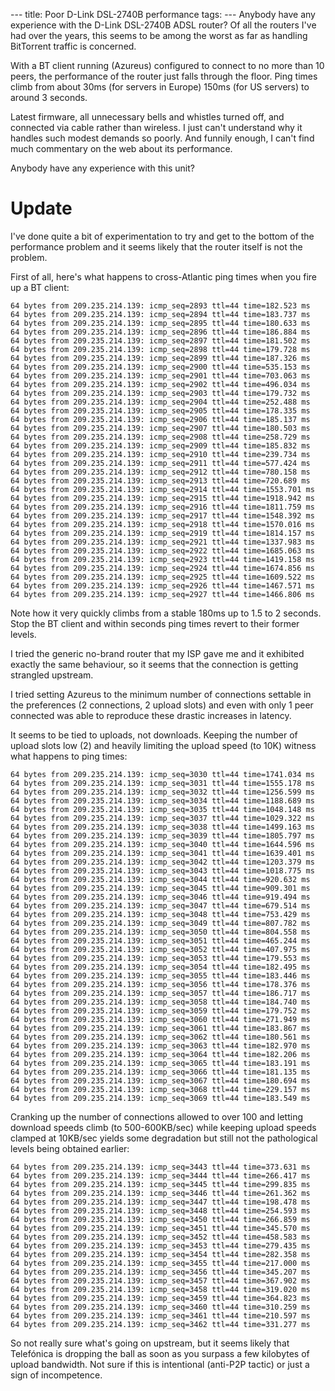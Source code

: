 ---
title: Poor D-Link DSL-2740B performance
tags:
---
Anybody have any experience with the D-Link DSL-2740B ADSL router? Of all the routers I've had over the years, this seems to be among the worst as far as handling BitTorrent traffic is concerned.

With a BT client running (Azureus) configured to connect to no more than 10 peers, the performance of the router just falls through the floor. Ping times climb from about 30ms (for servers in Europe) 150ms (for US servers) to around 3 seconds.

Latest firmware, all unnecessary bells and whistles turned off, and connected via cable rather than wireless. I just can't understand why it handles such modest demands so poorly. And funnily enough, I can't find much commentary on the web about its performance.

Anybody have any experience with this unit?

= Update =

I've done quite a bit of experimentation to try and get to the bottom of the performance problem and it seems likely that the router itself is not the problem.

First of all, here's what happens to cross-Atlantic ping times when you fire up a BT client:

<pre>64 bytes from 209.235.214.139: icmp_seq=2893 ttl=44 time=182.523 ms
64 bytes from 209.235.214.139: icmp_seq=2894 ttl=44 time=183.737 ms
64 bytes from 209.235.214.139: icmp_seq=2895 ttl=44 time=180.633 ms
64 bytes from 209.235.214.139: icmp_seq=2896 ttl=44 time=186.884 ms
64 bytes from 209.235.214.139: icmp_seq=2897 ttl=44 time=181.502 ms
64 bytes from 209.235.214.139: icmp_seq=2898 ttl=44 time=179.728 ms
64 bytes from 209.235.214.139: icmp_seq=2899 ttl=44 time=187.326 ms
64 bytes from 209.235.214.139: icmp_seq=2900 ttl=44 time=535.153 ms
64 bytes from 209.235.214.139: icmp_seq=2901 ttl=44 time=703.063 ms
64 bytes from 209.235.214.139: icmp_seq=2902 ttl=44 time=496.034 ms
64 bytes from 209.235.214.139: icmp_seq=2903 ttl=44 time=179.732 ms
64 bytes from 209.235.214.139: icmp_seq=2904 ttl=44 time=252.488 ms
64 bytes from 209.235.214.139: icmp_seq=2905 ttl=44 time=178.335 ms
64 bytes from 209.235.214.139: icmp_seq=2906 ttl=44 time=185.137 ms
64 bytes from 209.235.214.139: icmp_seq=2907 ttl=44 time=180.503 ms
64 bytes from 209.235.214.139: icmp_seq=2908 ttl=44 time=258.729 ms
64 bytes from 209.235.214.139: icmp_seq=2909 ttl=44 time=185.832 ms
64 bytes from 209.235.214.139: icmp_seq=2910 ttl=44 time=239.734 ms
64 bytes from 209.235.214.139: icmp_seq=2911 ttl=44 time=577.424 ms
64 bytes from 209.235.214.139: icmp_seq=2912 ttl=44 time=780.158 ms
64 bytes from 209.235.214.139: icmp_seq=2913 ttl=44 time=720.689 ms
64 bytes from 209.235.214.139: icmp_seq=2914 ttl=44 time=1553.701 ms
64 bytes from 209.235.214.139: icmp_seq=2915 ttl=44 time=1918.942 ms
64 bytes from 209.235.214.139: icmp_seq=2916 ttl=44 time=1811.759 ms
64 bytes from 209.235.214.139: icmp_seq=2917 ttl=44 time=1548.392 ms
64 bytes from 209.235.214.139: icmp_seq=2918 ttl=44 time=1570.016 ms
64 bytes from 209.235.214.139: icmp_seq=2919 ttl=44 time=1814.157 ms
64 bytes from 209.235.214.139: icmp_seq=2921 ttl=44 time=1337.983 ms
64 bytes from 209.235.214.139: icmp_seq=2922 ttl=44 time=1685.063 ms
64 bytes from 209.235.214.139: icmp_seq=2923 ttl=44 time=1419.158 ms
64 bytes from 209.235.214.139: icmp_seq=2924 ttl=44 time=1674.856 ms
64 bytes from 209.235.214.139: icmp_seq=2925 ttl=44 time=1609.522 ms
64 bytes from 209.235.214.139: icmp_seq=2926 ttl=44 time=1467.571 ms
64 bytes from 209.235.214.139: icmp_seq=2927 ttl=44 time=1466.806 ms</pre>

Note how it very quickly climbs from a stable 180ms up to 1.5 to 2 seconds. Stop the BT client and within seconds ping times revert to their former levels.

I tried the generic no-brand router that my ISP gave me and it exhibited exactly the same behaviour, so it seems that the connection is getting strangled upstream.

I tried setting Azureus to the minimum number of connections settable in the preferences (2 connections, 2 upload slots) and even with only 1 peer connected was able to reproduce these drastic increases in latency.

It seems to be tied to uploads, not downloads. Keeping the number of upload slots low (2) and heavily limiting the upload speed (to 10K) witness what happens to ping times:

<pre>64 bytes from 209.235.214.139: icmp_seq=3030 ttl=44 time=1741.034 ms
64 bytes from 209.235.214.139: icmp_seq=3031 ttl=44 time=1555.178 ms
64 bytes from 209.235.214.139: icmp_seq=3032 ttl=44 time=1256.599 ms
64 bytes from 209.235.214.139: icmp_seq=3034 ttl=44 time=1188.689 ms
64 bytes from 209.235.214.139: icmp_seq=3035 ttl=44 time=1048.148 ms
64 bytes from 209.235.214.139: icmp_seq=3037 ttl=44 time=1029.322 ms
64 bytes from 209.235.214.139: icmp_seq=3038 ttl=44 time=1499.163 ms
64 bytes from 209.235.214.139: icmp_seq=3039 ttl=44 time=1805.797 ms
64 bytes from 209.235.214.139: icmp_seq=3040 ttl=44 time=1644.596 ms
64 bytes from 209.235.214.139: icmp_seq=3041 ttl=44 time=1639.401 ms
64 bytes from 209.235.214.139: icmp_seq=3042 ttl=44 time=1203.379 ms
64 bytes from 209.235.214.139: icmp_seq=3043 ttl=44 time=1018.775 ms
64 bytes from 209.235.214.139: icmp_seq=3044 ttl=44 time=920.632 ms
64 bytes from 209.235.214.139: icmp_seq=3045 ttl=44 time=909.301 ms
64 bytes from 209.235.214.139: icmp_seq=3046 ttl=44 time=919.494 ms
64 bytes from 209.235.214.139: icmp_seq=3047 ttl=44 time=679.514 ms
64 bytes from 209.235.214.139: icmp_seq=3048 ttl=44 time=753.429 ms
64 bytes from 209.235.214.139: icmp_seq=3049 ttl=44 time=807.782 ms
64 bytes from 209.235.214.139: icmp_seq=3050 ttl=44 time=804.558 ms
64 bytes from 209.235.214.139: icmp_seq=3051 ttl=44 time=465.244 ms
64 bytes from 209.235.214.139: icmp_seq=3052 ttl=44 time=407.975 ms
64 bytes from 209.235.214.139: icmp_seq=3053 ttl=44 time=179.553 ms
64 bytes from 209.235.214.139: icmp_seq=3054 ttl=44 time=182.495 ms
64 bytes from 209.235.214.139: icmp_seq=3055 ttl=44 time=183.446 ms
64 bytes from 209.235.214.139: icmp_seq=3056 ttl=44 time=178.376 ms
64 bytes from 209.235.214.139: icmp_seq=3057 ttl=44 time=186.717 ms
64 bytes from 209.235.214.139: icmp_seq=3058 ttl=44 time=184.740 ms
64 bytes from 209.235.214.139: icmp_seq=3059 ttl=44 time=179.752 ms
64 bytes from 209.235.214.139: icmp_seq=3060 ttl=44 time=271.949 ms
64 bytes from 209.235.214.139: icmp_seq=3061 ttl=44 time=183.867 ms
64 bytes from 209.235.214.139: icmp_seq=3062 ttl=44 time=180.561 ms
64 bytes from 209.235.214.139: icmp_seq=3063 ttl=44 time=182.970 ms
64 bytes from 209.235.214.139: icmp_seq=3064 ttl=44 time=182.206 ms
64 bytes from 209.235.214.139: icmp_seq=3065 ttl=44 time=183.191 ms
64 bytes from 209.235.214.139: icmp_seq=3066 ttl=44 time=181.135 ms
64 bytes from 209.235.214.139: icmp_seq=3067 ttl=44 time=180.694 ms
64 bytes from 209.235.214.139: icmp_seq=3068 ttl=44 time=229.157 ms
64 bytes from 209.235.214.139: icmp_seq=3069 ttl=44 time=183.549 ms</pre>

Cranking up the number of connections allowed to over 100 and letting download speeds climb (to 500-600KB/sec) while keeping upload speeds clamped at 10KB/sec yields some degradation but still not the pathological levels being obtained earlier:

<pre>64 bytes from 209.235.214.139: icmp_seq=3443 ttl=44 time=373.631 ms
64 bytes from 209.235.214.139: icmp_seq=3444 ttl=44 time=266.417 ms
64 bytes from 209.235.214.139: icmp_seq=3445 ttl=44 time=299.835 ms
64 bytes from 209.235.214.139: icmp_seq=3446 ttl=44 time=261.362 ms
64 bytes from 209.235.214.139: icmp_seq=3447 ttl=44 time=198.478 ms
64 bytes from 209.235.214.139: icmp_seq=3448 ttl=44 time=254.593 ms
64 bytes from 209.235.214.139: icmp_seq=3450 ttl=44 time=266.859 ms
64 bytes from 209.235.214.139: icmp_seq=3451 ttl=44 time=345.570 ms
64 bytes from 209.235.214.139: icmp_seq=3452 ttl=44 time=458.583 ms
64 bytes from 209.235.214.139: icmp_seq=3453 ttl=44 time=279.435 ms
64 bytes from 209.235.214.139: icmp_seq=3454 ttl=44 time=282.358 ms
64 bytes from 209.235.214.139: icmp_seq=3455 ttl=44 time=217.000 ms
64 bytes from 209.235.214.139: icmp_seq=3456 ttl=44 time=345.207 ms
64 bytes from 209.235.214.139: icmp_seq=3457 ttl=44 time=367.902 ms
64 bytes from 209.235.214.139: icmp_seq=3458 ttl=44 time=319.020 ms
64 bytes from 209.235.214.139: icmp_seq=3459 ttl=44 time=364.823 ms
64 bytes from 209.235.214.139: icmp_seq=3460 ttl=44 time=310.259 ms
64 bytes from 209.235.214.139: icmp_seq=3461 ttl=44 time=210.597 ms
64 bytes from 209.235.214.139: icmp_seq=3462 ttl=44 time=331.277 ms</pre>

So not really sure what's going on upstream, but it seems likely that Telefónica is dropping the ball as soon as you surpass a few kilobytes of upload bandwidth. Not sure if this is intentional (anti-P2P tactic) or just a sign of incompetence.
